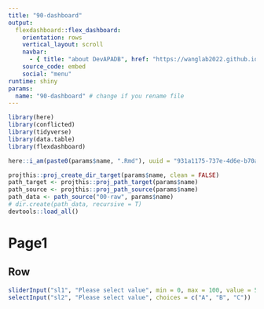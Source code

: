 ```yaml
---
title: "90-dashboard"
output: 
  flexdashboard::flex_dashboard:
    orientation: rows
    vertical_layout: scroll
    navbar:
      - { title: "about DevAPADB", href: "https://wanglab2022.github.io/DevAPAdb", align: right }
    source_code: embed
    social: "menu"
runtime: shiny
params:
  name: "90-dashboard" # change if you rename file
---
```



```r
library(here)
library(conflicted)
library(tidyverse)
library(data.table)
library(flexdashboard)

here::i_am(paste0(params$name, ".Rmd"), uuid = "931a1175-737e-4d6e-b70a-d6411711b880")

projthis::proj_create_dir_target(params$name, clean = FALSE)
path_target <- projthis::proj_path_target(params$name)
path_source <- projthis::proj_path_source(params$name)
path_data <- path_source("00-raw", params$name)
# dir.create(path_data, recursive = T)
devtools::load_all()
```


Page1
=======================================================================

Row {.sidebar}
-----------------------------------------------------------------------
```r
sliderInput("sl1", "Please select value", min = 0, max = 100, value = 50, step = 5)
selectInput("sl2", "Please select value", choices = c("A", "B", "C"))
```
